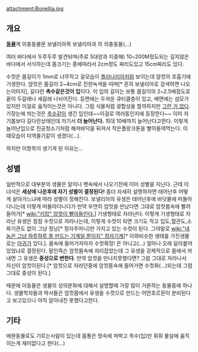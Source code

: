 attachment:Bonellia.jpg

== 개요 ==
'''[[동물]]'''계 의충동물문 보넬리아목 보넬리아과 의 의충동물(...)

여러 바다에서 두루두루 발견되며(주로 5대양과 지중해) 10~200M정도되는 깊지않은바다에서 서식하는데 몸크기는 종에따라서 2cm정도 짜리도있고 15cm짜리도 있다.

수컷은 몸길이가 1mm로 너무작고 겉모습이 [[플라나리아]]처럼 보이는데 암컷의 호흡기에 기생한다. 암컷은 몸길이 2~4cm로 진한녹색을 띠며[* 흔히 보넬리아로 검색하면 나오는이미지], 길다란 '''촉수같은것이 입'''이다. 이 입의 길이는 보통 몸길이의 2~2.5배정도로 끝이 두갈래나 세갈래 나뉘어진다. 등면에는 두꺼운 큐티클층이 있고, 배면에는 섬모가있지만 이걸로 움직이는것은 아니다. 그럼 식물처럼 광합성을 할까하지만 [[그런 거 없다]].
가장눈에 띄는것은 [[촉수]]같이 생긴 입인데~~이걸로 여러동인지에 등장한다~~ 이미 자기몸보다 길다란상태인데 저기서 '''더 늘어난다.''' 최대 10배까지 늘어난다고한다. 이렇게 늘어난입으로 진공청소기처럼 해저바닥을 뒤져서 작은플랑크톤을 빨아들여먹는다. 이때모습이 미역줄기같이 생겼다(...).

하지만 이항목이 생기게 된 이유는...

== 성별 ==
일반적으로 대부분의 생물은 알이나 뱃속에서 나오기전에 이미 성별을 지닌다. 근데 이녀석은 '''세상에 나온후에 자기 성별이 결정된다!''' 좀더 자세히 설명하자면 태어난후 어떻게 살아가느냐에 따라 성별이 정해진다. 보넬리아의 유생은 태어난후에 바닷물에 떠돌아다니는데 이렇게 떠돌아다니다가 만약 우연히 암컷을 만났다면 그대로 암컷몸속에 빨려들어가[* [[wiki:"키잡" 암컷이 빨아들인다.]]] 기생형태로 자라난다. 이렇게 기생형태로 자라난 유생은 점점 수컷으로 자라나는데, 이렇게 수컷이 되면 크기도 작고 입도,혈관도,소화기관도 없이 그냥 정낭[* 정자주머니]만 가지고 있는 수컷이 된다. 그야말로 [[wiki:"네놈은 그냥 하루하루 똥 만드는 기계일 뿐이지" 정자기계]][* 이와비슷한 생태를 가진생물로는 [[아귀]]가 있다.]. 몸속에 들어가자마자 수컷확정! 은 아니고(...) 얼마나 오래 달라붙어 있었냐로 결정된다. 말인즉슨 암컷몸속에 자리잡았는데 그 유생을 강제적으로 몸에서 꺼내면 그 유생은 '''중성으로 변한다'''.
만약 암컷을 만나지못했다면? 그럼 그대로 자라나서 자신이 암컷이된다.[* 암컷으로 자라던중에 암컷몸속에 들어가면 수컷화(...)되는데 그럼 그대로 중성이 된다.]

때문에 이동물은 생물의 성의분화에 대해서 설명할때 가장 많이 거론하는 동물중에 하나다.
생물학자들과 박사들은 암컷몸에서 유생을 수컷으로 만드는 어떤호르몬이 분비된다고 보고있으나 아직 알아내진 못했다고한다.

== 기타 ==
애완동물로도 기르는사람이 있는데 몸통은 땅속에 쳐박고 촉수(입)만 휘휘 물살에 움직이는게 재미없다고 한다(...)
